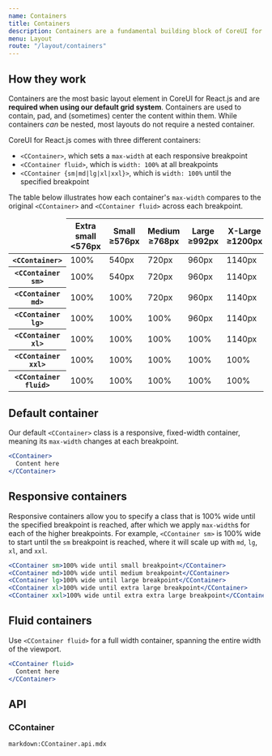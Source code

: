 ```yaml
---
name: Containers
title: Containers
description: Containers are a fundamental building block of CoreUI for React.js that contain, pad, and align your content within a given device or viewport.
menu: Layout
route: "/layout/containers"
---
```



## How they work

Containers are the most basic layout element in CoreUI for React.js and are **required when using our default grid system**. Containers are used to contain, pad, and (sometimes) center the content within them. While containers *can* be nested, most layouts do not require a nested container.

CoreUI for React.js comes with three different containers:

- `<CContainer>`, which sets a `max-width` at each responsive breakpoint
- `<CContainer fluid>`, which is `width: 100%` at all breakpoints
- `<CContainer {sm|md|lg|xl|xxl}>`, which is `width: 100%` until the specified breakpoint

The table below illustrates how each container's `max-width` compares to the original `<CContainer>` and `<CContainer fluid>` across each breakpoint.

<table className="table">
  <thead>
    <tr>
      <td className="border-dark"></td>
      <th scope="col">
        Extra small<br/>
        <span className="fw-normal">&lt;576px</span>
      </th>
      <th scope="col">
        Small<br/>
        <span className="fw-normal">&ge;576px</span>
      </th>
      <th scope="col">
        Medium<br/>
        <span className="fw-normal">&ge;768px</span>
      </th>
      <th scope="col">
        Large<br/>
        <span className="fw-normal">&ge;992px</span>
      </th>
      <th scope="col">
        X-Large<br/>
        <span className="fw-normal">&ge;1200px</span>
      </th>
      <th scope="col">
        XX-Large<br/>
        <span className="fw-normal">&ge;1400px</span>
      </th>
    </tr>
  </thead>
  <tbody>
    <tr>
      <th scope="row" className="fw-normal"><code>&lt;CContainer&gt;</code></th>
      <td className="text-medium-emphasis">100%</td>
      <td>540px</td>
      <td>720px</td>
      <td>960px</td>
      <td>1140px</td>
      <td>1320px</td>
    </tr>
    <tr>
      <th scope="row" className="fw-normal"><code>&lt;CContainer sm&gt;</code></th>
      <td className="text-medium-emphasis">100%</td>
      <td>540px</td>
      <td>720px</td>
      <td>960px</td>
      <td>1140px</td>
      <td>1320px</td>
    </tr>
    <tr>
      <th scope="row" className="fw-normal"><code>&lt;CContainer md&gt;</code></th>
      <td className="text-medium-emphasis">100%</td>
      <td className="text-medium-emphasis">100%</td>
      <td>720px</td>
      <td>960px</td>
      <td>1140px</td>
      <td>1320px</td>
    </tr>
    <tr>
      <th scope="row" className="fw-normal"><code>&lt;CContainer lg&gt;</code></th>
      <td className="text-medium-emphasis">100%</td>
      <td className="text-medium-emphasis">100%</td>
      <td className="text-medium-emphasis">100%</td>
      <td>960px</td>
      <td>1140px</td>
      <td>1320px</td>
    </tr>
    <tr>
      <th scope="row" className="fw-normal"><code>&lt;CContainer xl&gt;</code></th>
      <td className="text-medium-emphasis">100%</td>
      <td className="text-medium-emphasis">100%</td>
      <td className="text-medium-emphasis">100%</td>
      <td className="text-medium-emphasis">100%</td>
      <td>1140px</td>
      <td>1320px</td>
    </tr>
    <tr>
      <th scope="row" className="fw-normal"><code>&lt;CContainer xxl&gt;</code></th>
      <td className="text-medium-emphasis">100%</td>
      <td className="text-medium-emphasis">100%</td>
      <td className="text-medium-emphasis">100%</td>
      <td className="text-medium-emphasis">100%</td>
      <td className="text-medium-emphasis">100%</td>
      <td>1320px</td>
    </tr>
    <tr>
      <th scope="row" className="fw-normal"><code>&lt;CContainer fluid&gt;</code></th>
      <td className="text-medium-emphasis">100%</td>
      <td className="text-medium-emphasis">100%</td>
      <td className="text-medium-emphasis">100%</td>
      <td className="text-medium-emphasis">100%</td>
      <td className="text-medium-emphasis">100%</td>
      <td className="text-medium-emphasis">100%</td>
    </tr>
  </tbody>
</table>

## Default container

Our default `<CContainer>` class is a responsive, fixed-width container, meaning its `max-width` changes at each breakpoint.

```jsx
<CContainer>
  Content here
</CContainer>
```

## Responsive containers

Responsive containers allow you to specify a class that is 100% wide until the specified breakpoint is reached, after which we apply `max-width`s for each of the higher breakpoints. For example, `<CContainer sm>` is 100% wide to start until the `sm` breakpoint is reached, where it will scale up with `md`, `lg`, `xl`, and `xxl`.

```jsx
<CContainer sm>100% wide until small breakpoint</CContainer>
<CContainer md>100% wide until medium breakpoint</CContainer>
<CContainer lg>100% wide until large breakpoint</CContainer>
<CContainer xl>100% wide until extra large breakpoint</CContainer>
<CContainer xxl>100% wide until extra extra large breakpoint</CContainer>
```

## Fluid containers

Use `<CContainer fluid>` for a full width container, spanning the entire width of the viewport.

```jsx
<CContainer fluid>
  Content here
</CContainer>
```

## API

### CContainer

`markdown:CContainer.api.mdx`
